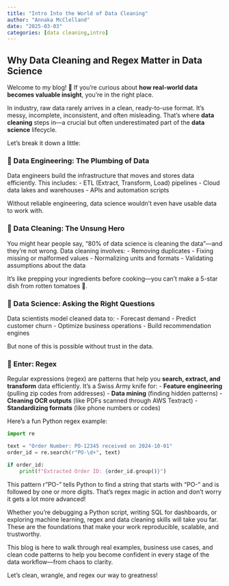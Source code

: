 ```yaml
---
title: "Intro Into the World of Data Cleaning"
author: "Annaka McClelland"
date: "2025-03-03"
categories: [data cleaning,intro]
---
```


## Why Data Cleaning and Regex Matter in Data Science

Welcome to my blog! 🎉 If you're curious about **how real-world data becomes valuable insight**, you're in the right place.

In industry, raw data rarely arrives in a clean, ready-to-use format. It's messy, incomplete, inconsistent, and often misleading. That's where **data cleaning** steps in—a crucial but often underestimated part of the **data science** lifecycle.

Let’s break it down a little:

### 🔧 Data Engineering: The Plumbing of Data
Data engineers build the infrastructure that moves and stores data efficiently. This includes:
- ETL (Extract, Transform, Load) pipelines
- Cloud data lakes and warehouses
- APIs and automation scripts

Without reliable engineering, data science wouldn’t even have usable data to work with.

### 🧹 Data Cleaning: The Unsung Hero
You might hear people say, "80% of data science is cleaning the data"—and they’re not wrong. Data cleaning involves:
- Removing duplicates
- Fixing missing or malformed values
- Normalizing units and formats
- Validating assumptions about the data

It's like prepping your ingredients before cooking—you can’t make a 5-star dish from rotten tomatoes 🍅.

### 🧠 Data Science: Asking the Right Questions
Data scientists model cleaned data to:
- Forecast demand
- Predict customer churn
- Optimize business operations
- Build recommendation engines

But none of this is possible without trust in the data.

### 🧩 Enter: Regex
Regular expressions (regex) are patterns that help you **search, extract, and transform** data efficiently. It’s a Swiss Army knife for:
- **Feature engineering** (pulling zip codes from addresses)
- **Data mining** (finding hidden patterns)
- **Cleaning OCR outputs** (like PDFs scanned through AWS Textract)
- **Standardizing formats** (like phone numbers or codes)

Here’s a fun Python regex example:

```python
import re

text = "Order Number: PO-12345 received on 2024-10-01"
order_id = re.search(r"PO-\d+", text)

if order_id:
    print(f"Extracted Order ID: {order_id.group()}")
```

This pattern r"PO-\d+" tells Python to find a string that starts with "PO-" and is followed by one or more digits. That’s regex magic in action and don't worry it gets a lot more advanced!

Whether you're debugging a Python script, writing SQL for dashboards, or exploring machine learning, regex and data cleaning skills will take you far. These are the foundations that make your work reproducible, scalable, and trustworthy.

This blog is here to walk through real examples, business use cases, and clean code patterns to help you become confident in every stage of the data workflow—from chaos to clarity.

Let’s clean, wrangle, and regex our way to greatness!